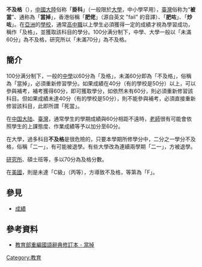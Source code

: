 {{Otheruses|other=计算机、電腦方面的“死当”|死机}}
{{Refimprove|time=2017-02-27T20:13:03+00:00}}
'''不及格'''（{{lang-en|Fail}}），[[中國大陸|中國大陸]]俗称「'''掛科'''」（一般限於[[大學|大學]]，中小學罕用），[[臺灣|臺灣]]俗称为“'''被當'''”、通称為「'''當掉'''」，香港俗稱「'''肥佬'''」（源自英文 "fail" 的音譯）、「'''肥咗'''」、「'''炒咗'''」。在[[亞洲|亞洲]]的[[學校|學校]]，通常[[高中職|高中職]]以上學生必須獲得一定的成績才視為學習成功，稱作「及格」，並獲取該科目的學分。100分满分制下，中學、大學一般以「未滿60分」為不及格，研究所以「未滿70分」為不及格。

==簡介==
100分满分制下，一般的[[中學|中學]]以60分為「及格」，未滿60分即為「不及格」，俗稱為「當掉」，必須重新修習學分。如果成績在40分（有的學校是50分）以上，可以參與補考，補考獲得60分，即可獲取學分，如依然未有60分，則必須重新修習該科目。但如果成績未達40分（有的學校是50分），則不能參與補考，必須直接重新修習該科目，此即所謂「死當」。

在[[中国大陆|中国大陆]]、[[臺灣|臺灣]]，通常學生的學期成績與60分相距不遠時，[[老師|老師]]很有可能會依照學生的上課態度、作業成績等予以加分至60分。

在大學，過多科目'''不及格'''是很危險的，只要本學期所修學分中，二分之一學分不及格，俗稱「二一」，有可能被退學。有些大學改為連續兩學期「二一」，方被退學。

[[研究所|研究所]]、碩士班等，多以70分為及格分數。

在[[美國|美國]]，則是未達「C級」（丙等），方導致不及格，等第為「F」。

== 參見 ==
*[[成績|成績]]

== 參考資料 ==
*[http://dict.revised.moe.edu.tw/cgi-bin/cbdic/gsweb.cgi?o=dcbdic&searchid=Z00000044488 教育部重編國語辭典修訂本 - 當掉]{{Wayback|url=http://dict.revised.moe.edu.tw/cgi-bin/cbdic/gsweb.cgi?o=dcbdic&searchid=Z00000044488 |date=20190608231940 }}

{{教育小作品}}

[[Category:教育|Category:教育]]